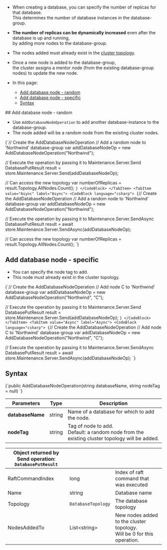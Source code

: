 
<Admonition type="note" title="">

* When creating a database, you can specify the number of replicas for that database.  
  This determines the number of database instances in the database-group.

* __The number of replicas can be dynamically increased__ even after the database is up and running,  
  by adding more nodes to the database-group.  

* The nodes added must already exist in the [cluster topology](../../../server/clustering/rachis/cluster-topology.mdx).

* Once a new node is added to the database-group,  
  the cluster assigns a mentor node (from the existing database-group nodes) to update the new node.

* In this page:
    * [Add database node - random](../../../client-api/operations/server-wide/add-database-node.mdx#add-database-node---random)
    * [Add database node - specific](../../../client-api/operations/server-wide/add-database-node.mdx#add-database-node---specific)
    * [Syntax](../../../client-api/operations/server-wide/add-database-node.mdx#syntax)  
</Admonition>
## Add database node - random

* Use `AddDatabaseNodeOperation` to add another database-instance to the database-group.
* The node added will be a random node from the existing cluster nodes.   

<Tabs groupId='languageSyntax'>
<TabItem value="Sync" label="Sync">
<CodeBlock language="csharp">
{`// Create the AddDatabaseNodeOperation
// Add a random node to 'Northwind' database-group
var addDatabaseNodeOp = new AddDatabaseNodeOperation("Northwind");

// Execute the operation by passing it to Maintenance.Server.Send
DatabasePutResult result = store.Maintenance.Server.Send(addDatabaseNodeOp);

// Can access the new topology
var numberOfReplicas = result.Topology.AllNodes.Count();
`}
</CodeBlock>
</TabItem>
<TabItem value="Async" label="Async">
<CodeBlock language="csharp">
{`// Create the AddDatabaseNodeOperation
// Add a random node to 'Northwind' database-group
var addDatabaseNodeOp = new AddDatabaseNodeOperation("Northwind");

// Execute the operation by passing it to Maintenance.Server.SendAsync
DatabasePutResult result = await store.Maintenance.Server.SendAsync(addDatabaseNodeOp);

// Can access the new topology
var numberOfReplicas = result.Topology.AllNodes.Count();
`}
</CodeBlock>
</TabItem>
</Tabs>



## Add database node - specific

* You can specify the node tag to add.  
* This node must already exist in the cluster topology.

<Tabs groupId='languageSyntax'>
<TabItem value="Sync" label="Sync">
<CodeBlock language="csharp">
{`// Create the AddDatabaseNodeOperation
// Add node C to 'Northwind' database-group
var addDatabaseNodeOp = new AddDatabaseNodeOperation("Northwind", "C");

// Execute the operation by passing it to Maintenance.Server.Send
DatabasePutResult result = store.Maintenance.Server.Send(addDatabaseNodeOp);
`}
</CodeBlock>
</TabItem>
<TabItem value="Async" label="Async">
<CodeBlock language="csharp">
{`// Create the AddDatabaseNodeOperation
// Add node C to 'Northwind' database-group
var addDatabaseNodeOp = new AddDatabaseNodeOperation("Northwind", "C");

// Execute the operation by passing it to Maintenance.Server.SendAsync
DatabasePutResult result = await store.Maintenance.Server.SendAsync(addDatabaseNodeOp);
`}
</CodeBlock>
</TabItem>
</Tabs>



## Syntax

<TabItem value="syntax" label="syntax">
<CodeBlock language="csharp">
{`public AddDatabaseNodeOperation(string databaseName, string nodeTag = null)
`}
</CodeBlock>
</TabItem>

| Parameters | Type | Description |
| - | - | - |
| **databaseName** | string | Name of a database for which to add the node. |
| **nodeTag** | string | Tag of node to add.<br/>Default: a random node from the existing cluster topology will be added. |

| Object returned by Send operation:<br/>`DatabasePutResult` | | |
| - | - | - |
| RaftCommandIndex | long | Index of raft command that was executed |
| Name | string | Database name |
| Topology | `DatabaseTopology` | The database topology |
| NodesAddedTo | List&lt;string&gt; | New nodes added to the cluster topology.<br/>Will be 0 for this operation. |









